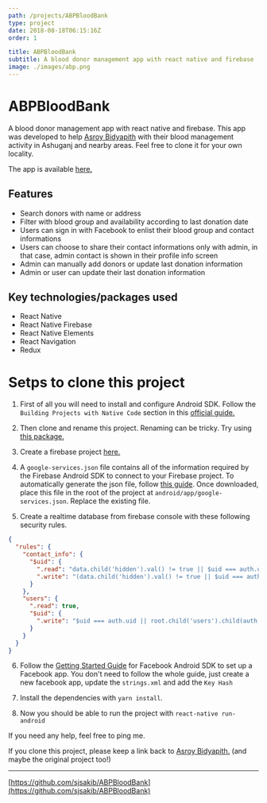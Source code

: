 ```yaml
---
path: /projects/ABPBloodBank
type: project
date: 2018-08-18T06:15:16Z
order: 1

title: ABPBloodBank
subtitle: A blood donor management app with react native and firebase
image: ./images/abp.png
---
```

# ABPBloodBank
A blood donor management app with react native and firebase. This app was developed to help [Asroy Bidyapith](https://www.facebook.com/Asroy.biddapith/) with their blood management activity in Ashuganj and nearby areas. Feel free to clone it for your own locality.

The app is available [here.](https://play.google.com/store/apps/details?id=com.abpbloodbank)

## Features
* Search donors with name or address
* Filter with blood group and availability according to last donation date
* Users can sign in with Facebook to enlist their blood group and contact informations
* Users can choose to share their contact informations only with admin, in that case, admin contact is shown in their profile info screen
* Admin can manually add donors or update last donation information
* Admin or user can update their last donation information

## Key technologies/packages used
* React Native
* React Native Firebase
* React Native Elements
* React Navigation
* Redux

# Setps to clone this project

1. First of all you will need to install and configure Android SDK. Follow the `Building Projects with Native Code` section in this [official guide.](https://facebook.github.io/react-native/docs/getting-started)

2. Then clone and rename this project. Renaming can be tricky. Try using [this package.](https://www.npmjs.com/package/react-native-rename)

3. Create a firebase project [here.](https://firebase.google.com/console)

4. A `google-services.json` file contains all of the information required by the Firebase Android SDK to connect to your Firebase project. To automatically generate the json file, follow [this guide](https://github.com/react-native-community/react-native-google-signin/blob/master/get-config-file.md). Once downloaded, place this file in the root of the project at `android/app/google-services.json`. Replace the existing file.

5. Create a realtime database from firebase console with these following security rules.

```json
{
  "rules": {
    "contact_info": {
      "$uid": {
        ".read": "data.child('hidden').val() != true || $uid === auth.uid || root.child('users').child(auth.uid).child('admin').val() == true",
        ".write": "(data.child('hidden').val() != true || $uid === auth.uid || root.child('users').child(auth.uid).child('admin').val() == true) && data.child('admin').val() === newData.child('admin').val()"
      }
    },
    "users": {
      ".read": true,
      "$uid": {
        ".write": "$uid === auth.uid || root.child('users').child(auth.uid).child('admin').val() == true"
      }
    }
  }
}
```

6. Follow the [Getting Started Guide](https://developers.facebook.com/docs/android/getting-started/) for Facebook Android SDK to set up a Facebook app. You don't need to follow the whole guide, just create a new facebook app, update the `strings.xml` and add the `Key Hash`

7. Install the dependencies with `yarn install`.

8. Now you should be able to run the project with `react-native run-android`


If you need any help, feel free to ping me.


If you clone this project, please keep a link back to [Asroy Bidyapith.](https://www.facebook.com/Asroy.biddapith/) (and maybe the original project too!)


---
[https://github.com/sjsakib/ABPBloodBank](https://github.com/sjsakib/ABPBloodBank)
